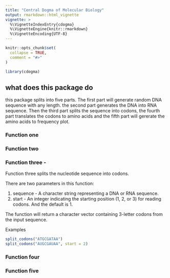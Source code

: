 ```yaml
---
title: "Central Dogma of Molecular Biology"
output: rmarkdown::html_vignette
vignette: >
  %\VignetteIndexEntry{cdogma}
  %\VignetteEngine{knitr::rmarkdown}
  %\VignetteEncoding{UTF-8}
---
```


```r
knitr::opts_chunk$set(
  collapse = TRUE,
  comment = "#>"
)
```

```r
library(cdogma)
```

## what does this package do

this package splits into five parts. The first part will generate random DNA sequence with any length. the second part generates the DNA into RNA sequence. Then the third part splits the sequence into codons, the fourth part translates the codons to amino acids and the fifth part will gererate the amino acids to frequency plot.

### Function one

### Function two

### Function three -

Function three splits the nucleotide sequence into codons.

There are two parameters in this function:

1.  sequence - A character string representing a DNA or RNA sequence.
2.  start - An integer indicating the starting position (1, 2, or 3) for reading codons. And the default is 1.

The function will return a character vector containing 3-letter codons from the input sequence.

Examples

```r
split_codons("ATGCGATAA")
split_codons("AUGCGAUAA", start = 2)
```

### Function four

### Function five
